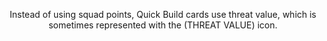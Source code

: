 <Header title="threat value" />

Instead of using squad points, Quick Build cards use threat value, which is
sometimes represented with the (THREAT VALUE) icon.
